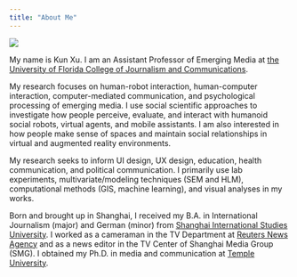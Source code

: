 ```yaml
---
title: "About Me"
---
```



![](~/Documents/GitHub/kunxu.github.io/images/me.jpg)

My name is Kun Xu. I am an Assistant Professor of Emerging Media at [the University of Florida College of Journalism and Communications](https://www.jou.ufl.edu/). 

My research focuses on human-robot interaction, human-computer interaction, computer-mediated communication, and psychological processing of emerging media. I use social scientific approaches to investigate how people perceive, evaluate, and interact with humanoid social robots, virtual agents, and mobile assistants. I am also interested in how people make sense of spaces and maintain social relationships in virtual and augmented reality environments. 

My research seeks to inform UI design, UX design, education, health communication, and political communication. I primarily use lab experiments, multivariate/modeling techniques (SEM and HLM), computational methods (GIS, machine learning), and visual analyses in my works.

Born and brought up in Shanghai, I received my B.A. in International Journalism (major) and German (minor) from [Shanghai International Studies University](http://en.shisu.edu.cn/). I worked as a cameraman in the TV Department at [Reuters News Agency](https://www.reuters.com/) and as a news editor in the TV Center of Shanghai Media Group (SMG). I obtained my Ph.D. in media and communication at [Temple University](https://klein.temple.edu/academics/media-and-communication-doctoral-program).
